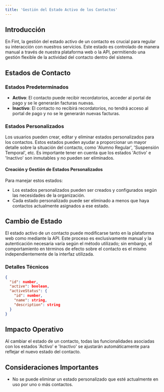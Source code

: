 ```yaml
---
title: 'Gestión del Estado Activo de los Contactos'
---
```


## Introducción

En Fint, la gestión del estado activo de un contacto es crucial para regular su interacción con nuestros servicios. Este estado es controlado de manera manual a través de nuestra plataforma web o la API, permitiendo una gestión flexible de la actividad del contacto dentro del sistema.

## Estados de Contacto

### Estados Predeterminados

- **Activo**: El contacto puede recibir recordatorios, acceder al portal de pago y se le generarán facturas nuevas.
- **Inactivo**: El contacto no recibirá recordatorios, no tendrá acceso al portal de pago y no se le generarán nuevas facturas.

### Estados Personalizados

Los usuarios pueden crear, editar y eliminar estados personalizados para los contactos. Estos estados pueden ayudar a proporcionar un mayor detalle sobre la situación del contacto, como 'Alumno Regular', 'Suspensión Temporal', etc. Es importante tener en cuenta que los estados 'Activo' e 'Inactivo' son inmutables y no pueden ser eliminados.

#### Creación y Gestión de Estados Personalizados

Para manejar estos estados:
- Los estados personalizados pueden ser creados y configurados según las necesidades de la organización.
- Cada estado personalizado puede ser eliminado a menos que haya contactos actualmente asignados a ese estado.

## Cambio de Estado

El estado activo de un contacto puede modificarse tanto en la plataforma web como mediante la API. Este proceso es exclusivamente manual y la autenticación necesaria varía según el método utilizado; sin embargo, el comportamiento en términos de efecto sobre el contacto es el mismo independientemente de la interfaz utilizada.

### Detalles Técnicos

```json
{
  "id": number,
  "active": boolean,
  "activeStatus": {
    "id": number,
    "name": string,
    "description": string
  }
}
```

## Impacto Operativo

Al cambiar el estado de un contacto, todas las funcionalidades asociadas con los estados 'Activo' e 'Inactivo' se ajustarán automáticamente para reflejar el nuevo estado del contacto.

## Consideraciones Importantes

- No se puede eliminar un estado personalizado que esté actualmente en uso por uno o más contactos.